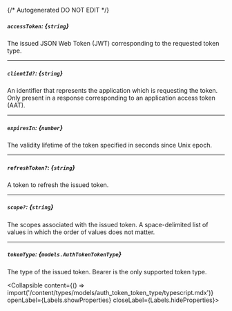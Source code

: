{/* Autogenerated DO NOT EDIT  */}

##### `accessToken`: *{`string`}*
The issued JSON Web Token (JWT) corresponding to the requested
token type.


---
##### `clientId?`: *{`string`}*
An identifier that represents the application which is requesting
the token. Only present in a response corresponding to an
application access token (AAT).


---
##### `expiresIn`: *{`number`}*
The validity lifetime of the token specified in seconds since Unix
epoch.


---
##### `refreshToken?`: *{`string`}*
A token to refresh the issued token.

---
##### `scope?`: *{`string`}*
The scopes associated with the issued token. A space\-delimited list
of values in which the order of values does not matter.


---
##### `tokenType`: *{`models.AuthTokenTokenType`}*
The type of the issued token. Bearer is the only supported token type.

<Collapsible content={() => import('/content/types/models/auth_token_token_type/typescript.mdx')} openLabel={Labels.showProperties} closeLabel={Labels.hideProperties}>
</Collapsible>


